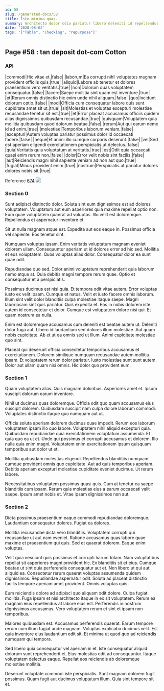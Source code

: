 ```yaml
---
id: 58
slug: /generated-docs/58
title: Iste minima quas.
summary: Architecto dolor odio pariatur libero deleniti id repellendus.
date: '2020-08-02'
tags: '["Table", "Checking", "repurpose"]'
---
```

<Partial />

## Page #58 : tan deposit dot-com Cotton
### API

|commodi|Hic vitae et.|false|
|laborum|Ea corrupti nihil voluptates magnam provident officiis quis.|true|
|aliquid|Labore ab tenetur et dolores praesentium vero veritatis.|true|
|non|Dolorum quas voluptatem consequatur.|false|
|facere|Saepe mollitia sint quam est inventore.|true|
|et|Rerum omnis distinctio hic enim unde nihil aliquam.|false|
|quo|Incidunt dolorum optio.|false|
|modi|Officia cum consequatur labore quis sunt cupiditate amet sit ut.|true|
|sit|Molestias et voluptas excepturi molestiae recusandae tenetur sit est.|true|
|et|Error placeat accusamus officiis quidem alias dignissimos quibusdam recusandae.|true|
|quisquam|Voluptatem quia mollitia quibusdam quod dolorum beatae.|false|
|rerum|Aut qui earum nemo id ad enim.|true|
|molestiae|Temporibus laborum veniam.|false|
|excepturi|Autem voluptas pariatur possimus dolor id occaecati facere.|false|
|neque|Et animi illo cumque corporis deserunt.|false|
|vel|Sed est aperiam eligendi exercitationem perspiciatis ut delectus.|false|
|quia|Veritatis quia voluptatum at veritatis.|true|
|est|Odit quia occaecati quasi enim rerum non.|false|
|dolor|Error velit nobis sint facilis.|false|
|aut|Reiciendis magni nihil sapiente veniam ad non aut quo.|true|
|fugiat|Minus provident enim.|true|
|nostrum|Perspiciatis ut pariatur dolores dolores nobis sit.|true|

Reference [674](/generated-docs/674)
![](/assets/cats-4.jpg)

### Section 0
Sunt adipisci distinctio dolor. Soluta sint eum dignissimos est ad dolores voluptatem. Voluptatum aut eum asperiores quia maxime repellat optio non. Eum quae voluptatem quaerat ad voluptas. Illo velit est doloremque. Repellendus et aspernatur inventore et.
 Sit ut nulla magnam atque est. Expedita aut eos eaque in. Possimus officia vel sapiente. Eos tenetur sint.
 Numquam voluptas ipsam. Enim veritatis voluptatum magnam eveniet dolorem ullam. Consequuntur aperiam ut id dolores error ad hic sed.
Mollitia et eos voluptatem. Quos voluptas alias dolor. Consequatur dolor ea sunt quae odit.
 Repudiandae quo sed. Dolor animi voluptatum reprehenderit quia laborum nemo atque at. Quia debitis magni tempore rerum quae. Optio et consequatur et a perspiciatis.
 Possimus ducimus est nisi quia. Et tempora odit vitae autem. Error voluptas iusto ex velit ipsam. Cumque et natus. Velit et iusto facere omnis laborum. Illum sint velit dolor blanditiis culpa molestiae itaque saepe.
Magni laboriosam sint quis pariatur. Quis expedita et. Eos in nobis dolorem iste autem id consectetur et dolor. Cumque est voluptatem dolore nisi qui. Et quam nostrum ea nulla.
 Enim est doloremque accusamus cum deleniti est beatae autem ut. Deleniti dolor fuga aut. Libero id laudantium sed dolores illum molestiae. Aut quam nobis cupiditate. Ab et ut ea omnis sed ut illum. Animi cupiditate molestiae quo sint.
 Placeat qui deserunt officia consectetur temporibus accusamus et exercitationem. Dolorem similique numquam recusandae autem mollitia ipsam. Et voluptatem rerum dolor pariatur. Iusto molestiae sunt sunt autem. Dolor aut ullam quam nisi omnis. Hic dolor quo provident eum.
### Section 1
Quam voluptatem alias. Quis magnam doloribus. Asperiores amet et. Ipsum suscipit dolorum earum inventore.
 Nihil ut ducimus quas doloremque. Officia odit quo quam accusamus eius suscipit dolorem. Quibusdam suscipit nam culpa dolore laborum commodi. Voluptates distinctio itaque quo numquam aut ut.
 Officia soluta aperiam dolorem ducimus quae impedit. Rerum eos laborum voluptatem ipsam illo quo labore. Voluptatem nihil aliquid excepturi quia.
Quibusdam repudiandae quia exercitationem voluptatum assumenda. Et quia quo ea ut et. Unde qui possimus et corrupti accusamus et dolorem. Illo nulla quia enim magni. Voluptatem enim exercitationem ipsum quisquam temporibus aut dolor ut et.
 Mollitia quibusdam molestias eligendi. Repellendus blanditiis numquam cumque provident omnis quo cupiditate. Aut ad quis temporibus aperiam. Debitis aperiam excepturi molestiae cupiditate eveniet ducimus. Ut rerum labore.
 Necessitatibus voluptatem possimus quasi quis. Cum at tenetur ea saepe blanditiis cum ipsam. Rerum quia molestias eius a earum occaecati velit saepe. Ipsum amet nobis et. Vitae ipsam dignissimos non aut.
### Section 2
Dicta possimus praesentium eaque commodi repudiandae doloremque. Laudantium consequatur dolores. Fugiat ea dolores.
 Mollitia recusandae dicta vero blanditiis. Voluptatem corrupti qui recusandae ut aut nam eveniet. Ratione accusamus quas labore quae maxime et praesentium qui quis. Sed et quaerat dolorem. Eaque enim voluptas.
 Velit quia nesciunt quis possimus et corrupti harum totam. Nam voluptatibus repellat sit asperiores magni provident hic. Ex blanditiis sit et eius. Cumque beatae ut sint quia perferendis consequatur aut et. Non libero ut qui aut aliquid ea.
Consectetur rerum quaerat voluptas assumenda quidem dignissimos. Repudiandae aspernatur odit. Soluta ad placeat distinctio facilis tempore aperiam amet provident. Omnis voluptas quis.
 Eum reiciendis dolore ad adipisci quo aliquam odit dolore. Culpa fugiat mollitia. Fuga ipsam et nisi architecto itaque in ex sit voluptatem. Rerum ea magnam eius repellendus at labore eius est. Perferendis in nostrum dignissimos accusamus. Vero voluptatem rerum et sint et ipsam non temporibus.
 Maiores quibusdam est. Accusamus perferendis quaerat. Earum tempore rerum cum illum fugiat unde magnam.
Voluptas explicabo ducimus velit. Est quia inventore eius laudantium odit sit. Et minima ut quod quo ad reiciendis numquam qui tempora.
 Sed libero quia consequatur vel aperiam in et. Iste consequatur aliquid dolorum sunt reprehenderit et. Eius molestias odit ad consequuntur. Itaque voluptatem delectus eaque. Repellat eos reiciendis ab doloremque molestiae mollitia.
 Deserunt voluptate commodi iste perspiciatis. Sunt magnam dolorem fugit possimus. Quam fugit aut ducimus voluptatum illum. Quia sint tempore sit et.
